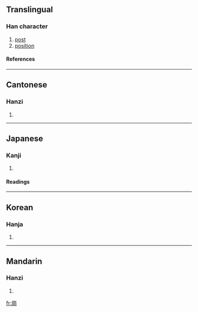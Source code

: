 {{see|岗|岡}}

==Translingual==
===Han character===
{{Han char|rn=46|rad=山|as=08|sn=11|four=2222<sub>7</sub>|canj=山月廿山 (UBTU)}}
# [[post]]
# [[position]]
====References====
{{Han ref|kx=0314.100|dkj=08221|dj=0616.060|hdz=10780.070|uh=5D17|ud=23831|bh=B15E|bd=45406}}
----
==Cantonese==
===Hanzi===
{{yue-hanzi|jyut=|y=gong1}}
# {{defn|Cantonese}}
----
==Japanese==
===Kanji===
{{ja-kanji|grade=|rs=山08}}
# {{defn|Japanese}} 
====Readings====
{{ja-readings|on=[[こう]] (kō)|kun=[[おか]] (oka)}}
----
==Korean==
===Hanja===
{{ko-hanja|hangeul=강|rv=gang|mr=kang}}
# {{defn|Korean}}
----
==Mandarin==
===Hanzi===
{{cmn-hanzi|sim=岗|pin=[[gāng]] (gang1), [[gǎng]] (gang3)|wg=kang<sup>1</sup>, kang<sup>3</sup>}}
# {{defn|Mandarin}}

[[fr:崗]]